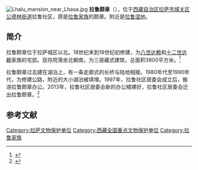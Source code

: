 {{文物保护单位
| 级别 = 全国
| 名称 = 拉鲁颇章
| 图片 = 
| 所在 = [[西藏自治区|西藏自治区]][[拉萨市|拉萨市]]
| 分类 = 古建筑
| 时代 = 清
| 编号 = 7-1407
| 登录 = 2013年
}}
[[File:Lhalu_mansion_near_Lhasa.jpg|thumb]]
'''拉鲁颇章'''（{{bo|z=ལྷ་ཀླུ་ཕོ་བྲང་།|w=lha klu pho brang}}），位于[[西藏自治区|西藏自治区]][[拉萨市|拉萨市]][[城关区_(拉萨市)|城关区]][[公德林街道|公德林街道]]拉鲁社区，原是[[拉鲁家族|拉鲁家族]]的颇章。附近是[[拉鲁湿地|拉鲁湿地]]。

==简介==
拉鲁颇章位于拉萨城区以北。18世纪末到19世纪初修建，为[[八世达赖|八世达赖]]和[[十二世达赖|十二世达赖]]家族的宅邸。现存院落坐北朝南，为三层藏式建筑，总面积3800平方米。<ref>{{Cite web |url=http://www.chinatibetnews.com/2014/0509/1334911.shtml |title=文物古迹之古建筑，中国西藏新闻网，2014-05-09 |access-date=2015-03-16 |archive-date=2016-03-04 |archive-url=https://web.archive.org/web/20160304101901/http://www.chinatibetnews.com/2014/0509/1334911.shtml |dead-url=no }}</ref>

拉鲁颇章过去建在湖泊上，有一条走廊式的长桥与陆地相接。1980年代至1990年代，为修建公路，附近的大小湖泊被填埋。1997年，拉鲁社区居委会成立后，搬进拉鲁颇章办公。2013年，拉鲁社区居委会新的办公楼建好，拉鲁社区居委会迁出拉鲁颇章。<ref>{{Cite web |url=http://epaper.chinatibetnews.com/xzrb/html/2013-06/13/content_457255.htm |title=与自然和历史的完美对话，西藏日报，2013-06-13 |access-date=2015-03-16 |archive-url=https://web.archive.org/web/20150402141817/http://epaper.chinatibetnews.com/xzrb/html/2013-06/13/content_457255.htm |archive-date=2015-04-02 |dead-url=yes }}</ref>

==参考文献==
{{reflist}}

{{拉萨地标}}
{{西藏全国重点文物保护单位}}
[[Category:拉萨文物保护单位|Category:拉萨文物保护单位]]
[[Category:西藏全国重点文物保护单位|Category:西藏全国重点文物保护单位]]
[[Category:拉鲁家族|Category:拉鲁家族]]